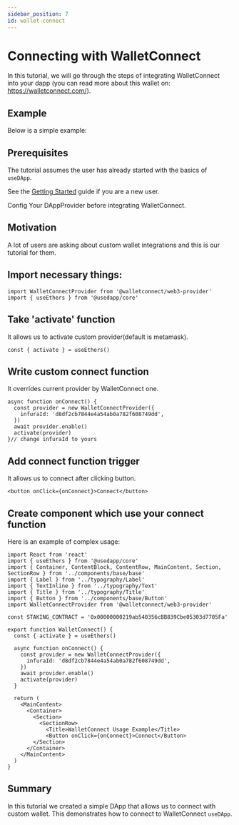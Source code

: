 ```yaml
---
sidebar_position: 7
id: wallet-connect
---
```


# Connecting with WalletConnect

In this tutorial, we will go through the steps of integrating WalletConnect into your dapp (you can read more about this wallet on: https://walletconnect.com/).

## Example

Below is a simple example:


<ExampleContainer example={WalletConnectExample}/>

## Prerequisites

The tutorial assumes the user has already started with the basics of `useDApp`.

See the [Getting Started](../getting-started.mdx) guide if you are a new user.

Config Your DAppProvider before integrating WalletConnect.

## Motivation

A lot of users are asking about custom wallet integrations and this is our tutorial for them.

## Import necessary things:

```tsx
import WalletConnectProvider from '@walletconnect/web3-provider'
import { useEthers } from '@usedapp/core'
```

## Take 'activate' function

It allows us to activate custom provider(default is metamask).
```tsx
const { activate } = useEthers()
```

## Write custom connect function

It overrides current provider by WalletConnect one.
```tsx
async function onConnect() {
  const provider = new WalletConnectProvider({
    infuraId: 'd8df2cb7844e4a54ab0a782f608749dd',
  })
  await provider.enable()
  activate(provider)
}// change infuraId to yours
```

## Add connect function trigger

It allows us to connect after clicking button.
```tsx
<button onClick={onConnect}>Connect</button>
```


## Create component which use your connect function

Here is an example of complex usage:
```tsx title="example/pages/WalletConnect.tsx"
import React from 'react'
import { useEthers } from '@usedapp/core'
import { Container, ContentBlock, ContentRow, MainContent, Section, SectionRow } from '../components/base/base'
import { Label } from '../typography/Label'
import { TextInline } from '../typography/Text'
import { Title } from '../typography/Title'
import { Button } from '../components/base/Button'
import WalletConnectProvider from '@walletconnect/web3-provider'

const STAKING_CONTRACT = '0x00000000219ab540356cBB839Cbe05303d7705Fa'

export function WalletConnect() {
  const { activate } = useEthers()

  async function onConnect() {
    const provider = new WalletConnectProvider({
      infuraId: 'd8df2cb7844e4a54ab0a782f608749dd',
    })
    await provider.enable()
    activate(provider)
  }

  return (
    <MainContent>
      <Container>
        <Section>
          <SectionRow>
            <Title>WalletConnect Usage Example</Title>
            <Button onClick={onConnect}>Connect</Button>
        </Section>
      </Container>
    </MainContent>
  )
}
```

## Summary

In this tutorial we created a simple DApp that allows us to connect with custom wallet. This demonstrates how to connect to WalletConnect `useDApp`. 
